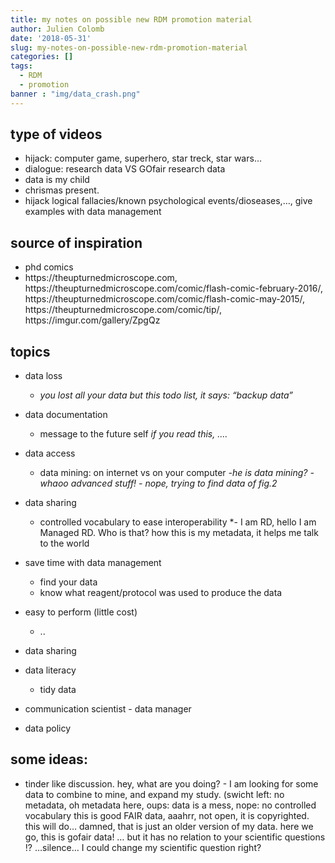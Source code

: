 ```yaml
---
title: my notes on possible new RDM promotion material
author: Julien Colomb
date: '2018-05-31'
slug: my-notes-on-possible-new-rdm-promotion-material
categories: []
tags:
  - RDM
  - promotion
banner : "img/data_crash.png"
---
```


## type of videos

- hijack: computer game, superhero, star treck, star wars... 
- dialogue: research data VS GOfair research data
- data is my child
- chrismas present.
- hijack logical fallacies/known psychological events/dioseases,..., give examples with data management

## source of inspiration

- phd comics
- https://theupturnedmicroscope.com, https://theupturnedmicroscope.com/comic/flash-comic-february-2016/,
https://theupturnedmicroscope.com/comic/flash-comic-may-2015/,
https://theupturnedmicroscope.com/comic/tip/,
https://imgur.com/gallery/ZpgQz

## topics

- data loss
    - *you lost all your data but this todo list, it says: "backup data"*

- data documentation  
    - message to the future self *if you read this, .... *
 

- data access
    - data mining: on internet vs on your computer *-he is data mining?  -whaoo advanced stuff! - nope, trying to find data of fig.2* 

- data sharing
    - controlled vocabulary to ease interoperability *- I am RD, hello I am Managed RD. Who is that? how this is my metadata, it helps me talk to the world

- save time with data management
    - find your data
    - know what reagent/protocol was used to produce the data
    
- easy to perform (little cost)    
    - ..

- data sharing

- data literacy
    - tidy data

- communication scientist - data manager

- data policy

## some ideas:

- tinder like discussion. 
    hey, what are you doing? - I am looking for some data to combine to mine, and expand      my study. 
    (swicht left: no metadata, oh metadata here,
    oups: data is a mess,
    nope: no controlled vocabulary
    this is good FAIR data, aaahrr, not open, it is copyrighted.
    this will do... damned, that is just an older version of my data.
    here we go, this is gofair data!
    ... but it has no relation to your scientific questions !?
     ...silence... I could change my scientific question right?
     